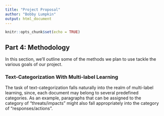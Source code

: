 ```yaml
---
title: "Project Proposal"
author: "Bobby Lumpkin"
output: html_document
---
```


```r
knitr::opts_chunk$set(echo = TRUE)
```

## Part 4: Methodology

In this section, we'll outline some of the methods we plan to use tackle the various goals of our project. 

### Text-Categorization With Multi-label Learning

The task of text-categorization falls naturally into the realm of multi-label learning, since, each document may belong to several predefined categories. As an example, paragraphs that can be assigned to the category of "threats/impacts" might also fall appropriately into the category of "responses/actions".